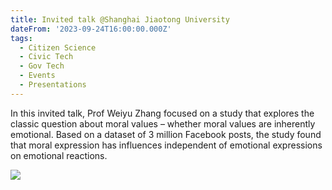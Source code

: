 ```yaml
---
title: Invited talk @Shanghai Jiaotong University
dateFrom: '2023-09-24T16:00:00.000Z'
tags:
  - Citizen Science
  - Civic Tech
  - Gov Tech
  - Events
  - Presentations
---
```


In this invited talk, Prof Weiyu Zhang focused on a study that explores the classic question about moral values – whether moral values are inherently emotional. Based on a dataset of 3 million Facebook posts, the study found that moral expression has influences independent of emotional expressions on emotional reactions.

![](/news/jiaotong-2023.png)

